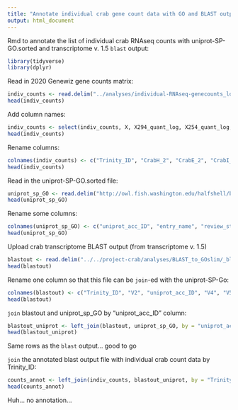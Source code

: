 ```yaml
---
title: "Annotate individual crab gene count data with GO and BLAST output"
output: html_document
---
```

Rmd to annotate the list of individual crab RNAseq counts with uniprot-SP-GO.sorted and transcriptome v. 1.5 `blast` output: 

```r
library(tidyverse)
library(dplyr)
```

Read in 2020 Genewiz gene counts matrix: 
```r
indiv_counts <- read.delim("../analyses/individual-RNAseq-genecounts_log.txt", sep = '\t')
head(indiv_counts)
```

Add column names:
```r
indiv_counts <- select(indiv_counts, X, X294_quant_log, X254_quant_log, X280_quant_log, X485_quant_log, X481_quant_log, X173_quant_log, X222_quant_log, X151_quant_log, X272_quant_log, X132_quant_log, X127_quant_log, X73_quant_log, X427_quant_log, X118_quant_log, X334_quant_log, X349_quant_log, X425_quant_log, X178_quant_log, X72_quant_log, X463_quant_log, X221_quant_log, X445_quant_log, X359_quant_log, X113_quant_log)
head(indiv_counts)
```
Rename columns: 
```r
colnames(indiv_counts) <- c("Trinity_ID", "CrabH_2", "CrabE_2", "CrabI_2", "CrabC_17", "CrabB_17", "CrabG_0", "CrabF_2", "CrabE_0", "CrabG_2", "CrabC_0", "CrabI_0", "CrabD_0", "CrabD_17", "CrabB_0", "CrabC_2", "CrabB_2", "CrabF_17", "CrabA_0", "CrabH_0", "CrabA_17", "CrabD_2", "CrabE_17", "CrabA_2", "CrabF_0")
head(indiv_counts)
```


Read in the uniprot-SP-GO.sorted file:
```r
uniprot_sp_GO <- read.delim("http://owl.fish.washington.edu/halfshell/bu-alanine-wd/17-07-20/uniprot-SP-GO.sorted", sep = '\t', header = FALSE)
head(uniprot_sp_GO)
```

Rename some columns: 
```r
colnames(uniprot_sp_GO) <- c("uniprot_acc_ID", "entry_name", "review_status", "protein_name", "gene_name", "organism", "length", "V8", "V9", "V10", "V11", "gene_ontology_IDs")
head(uniprot_sp_GO)
```

Upload crab transcriptome BLAST output (from transcriptome v. 1.5)
```r
blastout <- read.delim("../../project-crab/analyses/BLAST_to_GOslim/_blast-sep.tab", sep = '\t', header = FALSE)
head(blastout)
```


Rename one column so that this file can be `join`-ed with the uniprot-SP-Go:
```r
colnames(blastout) <- c("Trinity_ID", "V2", "uniprot_acc_ID", "V4", "V5", "V6", "V7", "V8", "V9", "V10", "V11", "V12", "V13", "V14")
head(blastout)
```

`join` blastout and uniprot_sp_GO by "uniprot_acc_ID" column:
```r
blastout_uniprot <- left_join(blastout, uniprot_sp_GO, by = "uniprot_acc_ID")
head(blastout_uniprot)
```
Same rows as the `blast` output... good to go

`join` the annotated blast output file with individual crab count data by Trinity_ID:
```r
counts_annot <- left_join(indiv_counts, blastout_uniprot, by = "Trinity_ID")
head(counts_annot)
```

Huh... no annotation... 


